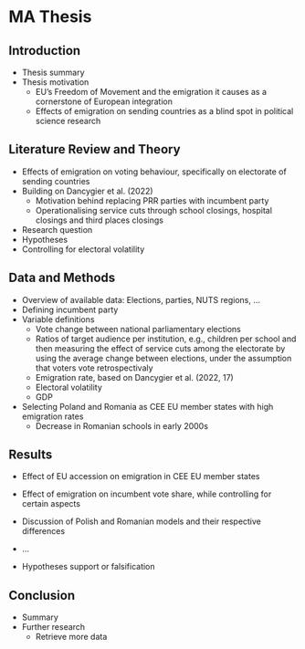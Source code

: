# MA Thesis

## Introduction
- Thesis summary
- Thesis motivation
	- EU’s Freedom of Movement and the emigration it causes as a cornerstone of European integration
	- Effects of emigration on sending countries as a blind spot in political science research

## Literature Review and Theory
- Effects of emigration on voting behaviour, specifically on electorate of sending countries
- Building on Dancygier et al. (2022)
	- Motivation behind replacing PRR parties with incumbent party
	- Operationalising service cuts through school closings, hospital closings and third places closings
- Research question
- Hypotheses
- Controlling for electoral volatility

## Data and Methods
- Overview of available data: Elections, parties, NUTS regions, …
- Defining incumbent party
- Variable definitions
	- Vote change between national parliamentary elections
	- Ratios of target audience per institution, e.g., children per school and then measuring the effect of service cuts among the electorate by using the average change between elections, under the assumption that voters vote retrospectivaly
	- Emigration rate, based on Dancygier et al. (2022, 17)
	- Electoral volatility
	- GDP
- Selecting Poland and Romania as CEE EU member states with high emigration rates
	- Decrease in Romanian schools in early 2000s

## Results
- Effect of EU accession on emigration in CEE EU member states
- Effect of emigration on incumbent vote share, while controlling for certain aspects
- Discussion of Polish and Romanian models and their respective differences

- …
- Hypotheses support or falsification

## Conclusion
- Summary
- Further research
	- Retrieve more data